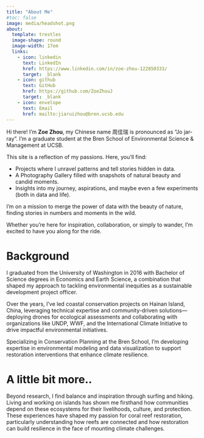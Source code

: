 ```yaml
---
title: "About Me"
#toc: false
image: media/headshot.png
about:
  template: trestles
  image-shape: round
  image-width: 17em
  links:
    - icon: linkedin
      text: LinkedIn
      href: https://www.linkedin.com/in/zoe-zhou-122850333/
      target: _blank 
    - icon: github
      text: GitHub
      href: https://github.com/ZoeZhouJ
      target: _blank 
    - icon: envelope
      text: Email
      href: mailto:jiaruizhou@bren.ucsb.edu
---
```


:::{#hero-heading}
Hi there! I'm **Zoe Zhou**, my Chinese name 周佳瑞 is pronounced as "Jo jar-ray". I'm a graduate student at the Bren School of Environmental Science & Management at UCSB. 

This site is a reflection of my passions. Here, you’ll find:

- Projects where I unravel patterns and tell stories hidden in data.
- A Photography Gallery filled with snapshots of natural beauty and candid moments.
- Insights into my journey, aspirations, and maybe even a few experiments (both in data and life).

I’m on a mission to merge the power of data with the beauty of nature, finding stories in numbers and moments in the wild. 

Whether you’re here for inspiration, collaboration, or simply to wander, I’m excited to have you along for the ride.
:::

# Background
I graduated from the University of Washington in 2016 with Bachelor of Science degrees in Economics and Earth Science, a combination that shaped my approach to tackling environmental inequities as a sustainable development project officer.

Over the years, I've led coastal conservation projects on Hainan Island, China, leveraging technical expertise and community-driven solutions—deploying drones for ecological assessments and collaborating with organizations like UNDP, WWF, and the International Climate Initiative to drive impactful environmental initiatives.

Specializing in Conservation Planning at the Bren School, I'm developing expertise in environmental modeling and data visualization to support restoration interventions that enhance climate resilience.

# A little bit more..
Beyond research, I find balance and inspiration through surfing and hiking. Living and working on islands has shown me firsthand how communities depend on these ecosystems for their livelihoods, culture, and protection. These experiences have shaped my passion for coral reef restoration, particularly understanding how reefs are connected and how restoration can build resilience in the face of mounting climate challenges.

